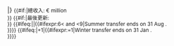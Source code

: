 |}
<small>
{{#if:{{{income|}}}|總收入: {{gain}} €{{{income}}} million<br />}}<!--
-->{{#if:{{{u|}}}|最後更新: {{{u}}}<br />}}<!--
-->{{#ifeq:{{{ss}}}|{{CURRENTYEAR}}|{{#ifexpr:6<{{CURRENTMONTH}} and {{CURRENTMONTH}}<9|Summer transfer ends on 31 Aug {{CURRENTYEAR}}.<br />}}}}<!--
-->{{#ifeq:{{{ss}}}|{{CURRENTYEAR}}+1|{{#ifexpr:{{CURRENTMONTH}}=1|Winter transfer ends on 31 Jan {{CURRENTYEAR}}.<br />}}}}<!--
--></small><!--

--><noinclude>
{{template doc}}
</noinclude>